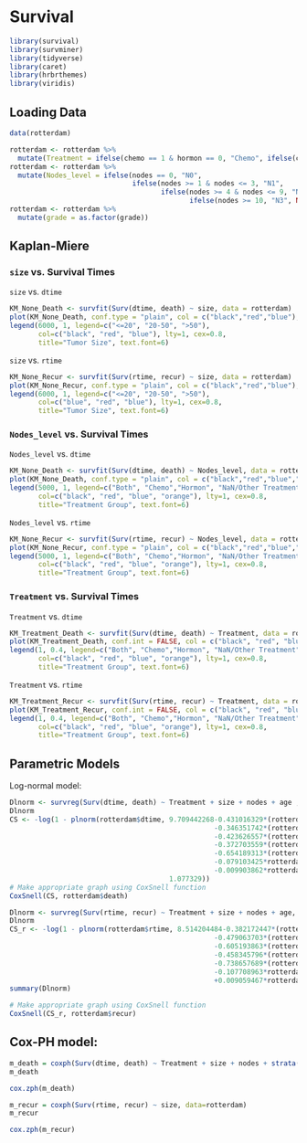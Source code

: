 # Survival

```r
library(survival)
library(survminer)
library(tidyverse)
library(caret)
library(hrbrthemes)
library(viridis)
```

## Loading Data
```r
data(rotterdam)
```

```r
rotterdam <- rotterdam %>%
  mutate(Treatment = ifelse(chemo == 1 & hormon == 0, "Chemo", ifelse(chemo == 0 & hormon == 1, "Hormon", ifelse(chemo == 1 & hormon == 1, "Both", "NaN/Other Treatment"))))
rotterdam <- rotterdam %>% 
  mutate(Nodes_level = ifelse(nodes == 0, "N0", 
                              ifelse(nodes >= 1 & nodes <= 3, "N1", 
                                     ifelse(nodes >= 4 & nodes <= 9, "N2", 
                                            ifelse(nodes >= 10, "N3", NaN)))))
rotterdam <- rotterdam %>%
  mutate(grade = as.factor(grade))
```

## Kaplan-Miere

### `size` vs. Survival Times

`size` vs. `dtime`
```r
KM_None_Death <- survfit(Surv(dtime, death) ~ size, data = rotterdam)
plot(KM_None_Death, conf.type = "plain", col = c("black","red","blue"), xlab="Days", ylab="Survival")
legend(6000, 1, legend=c("<=20", "20-50", ">50"),
       col=c("black", "red", "blue"), lty=1, cex=0.8,
       title="Tumor Size", text.font=6)
```

`size` vs. `rtime`
```r
KM_None_Recur <- survfit(Surv(rtime, recur) ~ size, data = rotterdam)
plot(KM_None_Recur, conf.type = "plain", col = c("black","red","blue"), xlab="Days", ylab="Survival")
legend(6000, 1, legend=c("<=20", "20-50", ">50"),
       col=c("blue", "red", "blue"), lty=1, cex=0.8,
       title="Tumor Size", text.font=6)
```

### `Nodes_level` vs. Survival Times

`Nodes_level` vs. `dtime`
```r
KM_None_Death <- survfit(Surv(dtime, death) ~ Nodes_level, data = rotterdam)
plot(KM_None_Death, conf.type = "plain", col = c("black","red","blue","orange"), xlab="Days", ylab="Survival")
legend(5000, 1, legend=c("Both", "Chemo","Hormon", "NaN/Other Treatment"),
       col=c("black", "red", "blue", "orange"), lty=1, cex=0.8,
       title="Treatment Group", text.font=6)
```

`Nodes_level` vs. `rtime`
```r
KM_None_Recur <- survfit(Surv(rtime, recur) ~ Nodes_level, data = rotterdam)
plot(KM_None_Recur, conf.type = "plain", col = c("black","red","blue","orange"), xlab="Days", ylab="Survival")
legend(5000, 1, legend=c("Both", "Chemo","Hormon", "NaN/Other Treatment"),
       col=c("black", "red", "blue", "orange"), lty=1, cex=0.8,
       title="Treatment Group", text.font=6)
```

### `Treatment` vs. Survival Times

`Treatment` vs. `dtime`
```r
KM_Treatment_Death <- survfit(Surv(dtime, death) ~ Treatment, data = rotterdam)
plot(KM_Treatment_Death, conf.int = FALSE, col = c("black", "red", "blue", "orange"), xlab="Days", ylab="Survival")
legend(1, 0.4, legend=c("Both", "Chemo","Hormon", "NaN/Other Treatment"),
       col=c("black", "red", "blue", "orange"), lty=1, cex=0.8,
       title="Treatment Group", text.font=6)
```

`Treatment` vs. `rtime`
```r
KM_Treatment_Recur <- survfit(Surv(rtime, recur) ~ Treatment, data = rotterdam)
plot(KM_Treatment_Recur, conf.int = FALSE, col = c("black", "red", "blue", "orange"), xlab="Days", ylab="Survival")
legend(1, 0.4, legend=c("Both", "Chemo","Hormon", "NaN/Other Treatment"),
       col=c("black", "red", "blue", "orange"), lty=1, cex=0.8,
       title="Treatment Group", text.font=6)
```

## Parametric Models

Log-normal model:
```r
Dlnorm <- survreg(Surv(dtime, death) ~ Treatment + size + nodes + age , dist='lognormal', data=rotterdam)
Dlnorm
CS <- -log(1 - plnorm(rotterdam$dtime, 9.709442268-0.431016329*(rotterdam$Treatment=="Chemo")
                                                  -0.346351742*(rotterdam$Treatment=="Hormon")  
                                                  -0.423626557*(rotterdam$Treatment=="NaN/Other Treatment")
                                                  -0.372703559*(rotterdam$size=="20-50")
                                                  -0.654189313*(rotterdam$size==">50")
                                                  -0.079103425*rotterdam$nodes 
                                                  -0.009903862*rotterdam$age, 
                                       1.077329))
# Make appropriate graph using CoxSnell function
CoxSnell(CS, rotterdam$death)
```

```r
Dlnorm <- survreg(Surv(rtime, recur) ~ Treatment + size + nodes + age, dist='lognormal', data=rotterdam)
Dlnorm
CS_r <- -log(1 - plnorm(rotterdam$rtime, 8.514204484-0.382172447*(rotterdam$Treatment=="Chemo")
                                                  -0.479063703*(rotterdam$Treatment=="Hormon")   
                                                  -0.605193863*(rotterdam$Treatment=="NaN/Other Treatment")
                                                  -0.458345796*(rotterdam$size=="20-50")
                                                  -0.738657689*(rotterdam$size==">50")
                                                  -0.107708963*rotterdam$nodes 
                                                  +0.009059467*rotterdam$age, 1.340545))
summary(Dlnorm)

# Make appropriate graph using CoxSnell function
CoxSnell(CS_r, rotterdam$recur)
```






## Cox-PH model:

```r
m_death = coxph(Surv(dtime, death) ~ Treatment + size + nodes + strata(age), data=rotterdam)
m_death
```

```r
cox.zph(m_death)
```


```r
m_recur = coxph(Surv(rtime, recur) ~ size, data=rotterdam)
m_recur
```

```r
cox.zph(m_recur)
```











